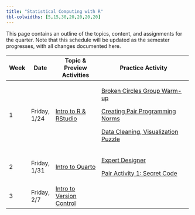 ---
title: "Statistical Computing with R"
tbl-colwidths: [5,15,30,20,20,20,20]
---

This page contains an outline of the topics, content, and assignments for the quarter. Note that this schedule will be updated as the semester progresses, with all changes documented here.

<!-- TODO: Switch to spreadsheet for content (like Mine and Maria do) -->

+------+--------------+--------------------------------------------------------------+-----------------------------------------------------------------------------------------------------------------------------------+
| Week | Date         | Topic & Preview Activities                                   | Practice Activity                                                                                                                 |
+======+==============+==============================================================+===================================================================================================================================+
| 1    | Friday, 1/24 | [Intro to R & RStudio](weeks/week-1-r-rstudio.qmd)           | [Broken Circles Group Warm-up](group-activities/week-1/broken-circles.qmd "Broken Circles Group Warm-up")                         |
|      |              |                                                              |                                                                                                                                   |
|      |              |                                                              | [Creating Pair Programming Norms](/group-activities/pair-programming-norms.qmd "Creating Pair Programming Norms")                 |
|      |              |                                                              |                                                                                                                                   |
|      |              |                                                              | [Data Cleaning, Visualization Puzzle](/group-activities/week-1/data-cleaning-viz-steps.qmd "Data Cleaning, Visualization Puzzle") |
+------+--------------+--------------------------------------------------------------+-----------------------------------------------------------------------------------------------------------------------------------+
| 2    | Friday, 1/31 | [Intro to Quarto](weeks/week-2-quarto.qmd)                   | [Expert Designer](group-activities/week-2/expert-designer.qmd)                                                                    |
|      |              |                                                              |                                                                                                                                   |
|      |              |                                                              | [Pair Activity 1: Secret Code](group-activities/week-2/pa1-base-r.qmd)                                                            |
+------+--------------+--------------------------------------------------------------+-----------------------------------------------------------------------------------------------------------------------------------+
| 3    | Friday, 2/7  | [Intro to Version Control](weeks/week-3-version-control.qmd) |                                                                                                                                   |
+------+--------------+--------------------------------------------------------------+-----------------------------------------------------------------------------------------------------------------------------------+
